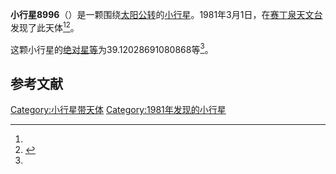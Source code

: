 {{Infobox planet
| bgcolour = #FFFFC0
| name = 8996 Waynedwards
| symbol = 
| image = 
| caption = 
| discovery = yes
| discovery_ref = 
| discoverer = {{le|舒爾特·巴斯|Schelte J. Bus}}
| discovery_site = [[赛丁泉天文台|赛丁泉天文台]]
| discovered = 1981年3月1日
| designations = yes
| mp_name = 
| named_after = 
| alt_names = 
| mp_category = [[主带小行星|主带小行星]]
| orbit_ref = <ref name="a">[http://ssd.jpl.nasa.gov/sbdb.cgi?sstr=8996 8996] {{Wayback|url=http://ssd.jpl.nasa.gov/sbdb.cgi?sstr=8996 |date=20110609195450 }}，小行星數據庫瀏覽器（JPL Small-Body Database Browser）－[[美国国家航空航天局|美国国家航空航天局]]喷气推进实验室</ref>
| epoch = 2456400.5 (2013年4月18日更新)
| aphelion = {{convert|3.514813861678796|AU|km|3|abbr=on|lk=out}}
| perihelion = {{convert|2.652710654406044|AU|km|3|abbr=on}}
| semimajor = {{convert|3.08376225804242|AU|km|3|abbr=on}}
| eccentricity = 0.139781075
| period = 1977.970272 [[日|日]]<br />5.42[[儒略年|儒略年]]
| avg_speed = 
| inclination = 6.956926807438984
| asc_node = 210.2239360422048
| mean_anomaly = 
| arg_peri = 39.12028691080868
| satellites = 
| physical_characteristics = yes
| dimensions = 
| mass = 
| density = 
| surface_grav = 
| escape_velocity = 
| sidereal_day = 
| axial_tilt = 
| pole_ecliptic_lat = 
| pole_ecliptic_lon = 
| albedo = 
| temperatures= 
| temp_name1 = 
| mean_temp_1 = 
| max_temp_1 = 
| temp_name2 = 
| max_temp_2 = 
| spectral_type = 
| abs_magnitude = 39.12028691080868
}}

'''小行星8996'''（{{lang-en|Waynedwards}}）是一颗围绕[[太阳|太阳]][[公转|公转]]的[[小行星|小行星]]。1981年3月1日，{{le|舒爾特·巴斯|Schelte J. Bus}}在[[赛丁泉天文台|赛丁泉天文台]]发现了此天体<ref name="a" /><ref>{{cite news|title=小行星列表|url=http://cfa-www.harvard.edu/iau/lists/NumberedMPs.txt|accessdate=2013-07-08|newspaper=哈佛大学|archive-date=2008-05-17|archive-url=https://web.archive.org/web/20080517010638/http://cfa-www.harvard.edu/iau/lists/NumberedMPs.txt|dead-url=no}}</ref>。

这颗小行星的[[绝对星等|绝对星等]]为39.12028691080868等<ref name="a" />。

==参考文献==
{{reflist}}
{{Minor Planet Number|[[小行星8995|小行星8995]]|[[小行星8997|小行星8997]]}}

{{小天体}}

[[Category:小行星带天体|Category:小行星带天体]]
[[Category:1981年发现的小行星|Category:1981年发现的小行星]]

{{asteroid-stub}}
